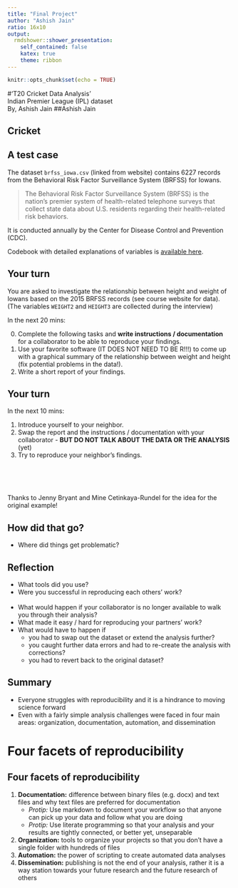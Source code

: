 ```yaml
---
title: "Final Project"
author: "Ashish Jain"
ratio: 16x10
output:
  rmdshower::shower_presentation:
    self_contained: false
    katex: true
    theme: ribbon
---
```

```r
knitr::opts_chunk$set(echo = TRUE)
```
#'T20 Cricket Data Analysis' <br>Indian Premier League (IPL) dataset<br> By, Ashish Jain
##Ashish Jain

## Cricket

## A test case

The dataset `brfss_iowa.csv` (linked from website) contains 6227 records from the Behavioral Risk Factor Surveillance System (BRFSS) for Iowans.

> The Behavioral Risk Factor Surveillance System (BRFSS) is the nation's premier system of health-related telephone surveys that collect state data about U.S. residents regarding their health-related risk behaviors.

It is conducted annually by the Center for Disease Control and Prevention (CDC).

Codebook with detailed explanations of variables is [available here](https://www.cdc.gov/brfss/annual_data/2015/pdf/codebook15_llcp.pdf).

## Your turn

You are asked to investigate the relationship between height and weight of Iowans based on the 2015 BRFSS records (see course website for data).
(The variables `WEIGHT2` and `HEIGHT3` are collected during the interview)

In the next 20 mins:

0. Complete the following tasks and **write instructions / documentation** for a collaborator to be able to reproduce your findings.
1. Use your favorite software (IT DOES NOT NEED TO BE R!!!) to come up with a graphical summary of the relationship between weight and height (fix potential problems in the data!). 
2. Write a short report of your findings. 


## Your turn

In the next 10 mins:

1. Introduce yourself to your neighbor. 
2. Swap the report and the instructions / documentation with your collaborator - **BUT DO NOT TALK ABOUT THE DATA OR THE ANALYSIS** (yet)
3. Try to reproduce your neighbor's findings. 

<br>
<br><br>

Thanks to  Jenny Bryant and Mine Cetinkaya-Rundel for the idea for the original  example!




## How did that go? 

- Where did things get problematic?


## Reflection

- What tools did you use?
- Were you successful in reproducing each others' work? 
<br><br>
- What would happen if your collaborator is no longer available to walk you through 
their analysis?
- What made it easy / hard for reproducing your partners' work?
- What would have to happen if 
    - you had to swap out the dataset or extend the analysis further?
    - you caught further data errors and had to re-create the analysis
    with corrections?
    - you had to revert back to the original dataset?

## Summary

- Everyone struggles with reproducibility and it is a hindrance to moving 
science forward
- Even with a fairly simple analysis challenges were faced in four main areas:
organization, documentation, automation, and dissemination

# Four facets of reproducibility

## Four facets of reproducibility

1. **Documentation:** difference between binary files (e.g. docx) and text files and
why text files are preferred for documentation
    - *Protip:* Use markdown to document your workflow so that anyone can pick up your
    data and follow what you are doing
    - *Protip:* Use literate programming so that your analysis and your results are
    tightly connected, or better yet, unseparable
2. **Organization:** tools to organize your projects so that you don't have a single 
folder with hundreds of files
3. **Automation:** the power of scripting to create automated data analyses
4. **Dissemination:** publishing is not the end of your analysis, rather it is a way 
station towards your future research and the future research of others

